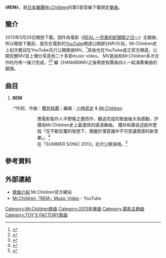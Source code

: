 {{Infobox Single
| Name           = REM
| Artist         = [[Mr.Children|Mr.Children]]
| Album          = [[REFLECTION|REFLECTION]]
| Released       = 2013年5月29日
| Format         = [[音樂下載|音樂下載]]
| Recorded       =
| Genre          = [[J-POP|J-POP]]
| Length         = 4分29秒
| Label          = [[TOY'S_FACTORY|TOY'S FACTORY]]
| Writer         = [[櫻井和壽|櫻井和壽]]
| Producer       = [[小林武史|小林武史]]
| Chart position = 第1位（[[iTunes_Store|iTunes Store]]）
| Last single    = [[Hypnosis_(Mr.Children單曲)|hypnosis]] <br />（2012年）
| This single    = '''REM'''<br />（2013年）
| Next single    = [[放逐_(單曲)|放逐（放たれる）]]<br />（2014年）
}}
《'''REM'''》，是[[日本|日本]][[樂團|樂團]][[Mr.Children|Mr.Children]]的第5首音樂下載限定[[單曲|單曲]]。

==簡介==
2013年5月29日開放下載。因作為電影《[[完美的蛇頸龍之日|REAL ～完美的蛇頸龍之日～]]》主題曲，所以開放下載前，就先在電影的[[YouTube|YouTube]]頻道公開部分MV片段，Mr.Children史上初次嘗試在YouTube先行公開歌曲MV。<ref name=modelpress20130522>{{cite web |url=http://mdpr.jp/cinema/detail/1246112 |title=ミスチル史上初の試み　綾瀬はるか＆佐藤健W主演映画主題歌で |date=2013-05-22|work=''modelpress'' |accessdate=2015-06-24 |archive-date=2015-06-26 |archive-url=https://web.archive.org/web/20150626152646/http://mdpr.jp/cinema/detail/1246112 |dead-url=no }}</ref>其後也在YouTube成立官方頻道，公開完整MV並上傳分享其他二十多部music video。
MV是由和Mr.Children多次合作的丹修一操刀完成，<ref name=Musicman-NET20130529>{{cite web |url=http://www.musicman-net.com/artist/26157.html |title=ミスチルがYou Tubeオフィシャルチャンネル開設、新曲「REM」MVフルver解禁 |date=2013-05-29|work=''Musicman-NET'' |accessdate=2015-06-24 |archive-date=2015-06-26 |archive-url=https://web.archive.org/web/20150626125811/http://www.musicman-net.com/artist/26157.html |dead-url=no }}</ref><ref>{{Cite web |url=http://natalie.mu/music/news/91092 |title=Mr.Children、新曲「REM」PVをYouTubeで一部解禁 |accessdate=2015-06-24 |archive-date=2015-06-24 |archive-url=https://web.archive.org/web/20150624100941/http://natalie.mu/music/news/91092 |dead-url=no }}</ref> 繼《HANABI》MV之後再度有團員四人一起演奏樂曲的鏡頭。

==曲目==
# '''REM'''
#:*作詞、作曲：[[櫻井和壽|櫻井和壽]]；編曲：[[小林武史|小林武史]] & [[Mr.Children|Mr.Children]]
#::應電影製作人平野隆之邀而作，聽過完成的歌曲後大為感動，評價為Mr.Children史上最激昂的搖滾樂曲。 櫻井和壽自述創作歷程「在不斷反覆的發想下，覺醒於潛意識中不可思議情感的新音樂」。<ref>{{Cite web |url=http://www.barks.jp/news/?id=1000088351 |title=Mr.Children、映畫『リアル～完全なる首長(くびなが)竜(りゅう)の日～」』主題歌が新曲「REM」に決定 |accessdate=2015-06-24 |archive-date=2015-06-26 |archive-url=https://web.archive.org/web/20150626102439/http://www.barks.jp/news/?id=1000088351 |dead-url=no }}</ref>
#::在「SUMMER SONIC 2013」初次公開演唱。<ref>{{Cite web |url=http://www.barks.jp/news/?id=1000090937 |title=Mr.Children、＜SUMMER SONIC 2013＞に初出演決定 |accessdate=2015-06-24 |archive-date=2015-06-25 |archive-url=https://web.archive.org/web/20150625193558/http://www.barks.jp/news/?id=1000090937 |dead-url=no }}</ref>

==參考資料==
{{reflist}}

==外部連結==
*[http://www.mrchildren.jp/disco/download/download05.html 歌曲介紹]{{Wayback|url=http://www.mrchildren.jp/disco/download/download05.html |date=20150402160517 }} Mr.Children官方網站
*[https://www.youtube.com/watch?v=C4SJ-76spgE Mr.Children「REM」Music Video]{{Wayback|url=https://www.youtube.com/watch?v=C4SJ-76spgE |date=20150603110944 }} - YouTube

{{Mr.Children}}

{{DEFAULTSORT:REM}}
[[Category:Mr.Children歌曲|Category:Mr.Children歌曲]]
[[Category:2013年單曲|Category:2013年單曲]]
[[Category:電影主題曲|Category:電影主題曲]]
[[Category:TOY'S_FACTORY歌曲|Category:TOY'S FACTORY歌曲]]
